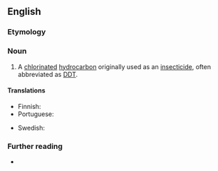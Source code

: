 {{also|dichlorodiphényltrichloroéthane}}
==English==

===Etymology===
{{compound|en|dichloro|diphenyl|trichloro|ethane}}

===Noun===
{{en-noun|-|s}}

# {{lb|en|organic compound}} A [[chlorinated]] [[hydrocarbon]] originally used as an [[insecticide]], often abbreviated as [[DDT]].
#: {{syn|en|DDT}}
#: {{cot|en|dichlorodiphenyldichloroethane|DDD|aldrin}}
#: {{hyper|en|persistent organic pollutant}}

====Translations====
{{trans-top|chlorinated hydrocarbon insecticide DDT}}
* Finnish: {{t|fi|diklooridifenyylitrikloorietaani}}
* Portuguese: {{t|pt|diclorodifeniltricloroetano|m}}
{{trans-mid}}
* Swedish: {{t|sv|diklorodifenyltrikloroetan}}
{{trans-bottom}}

===Further reading===
* {{pedia|DDT}}